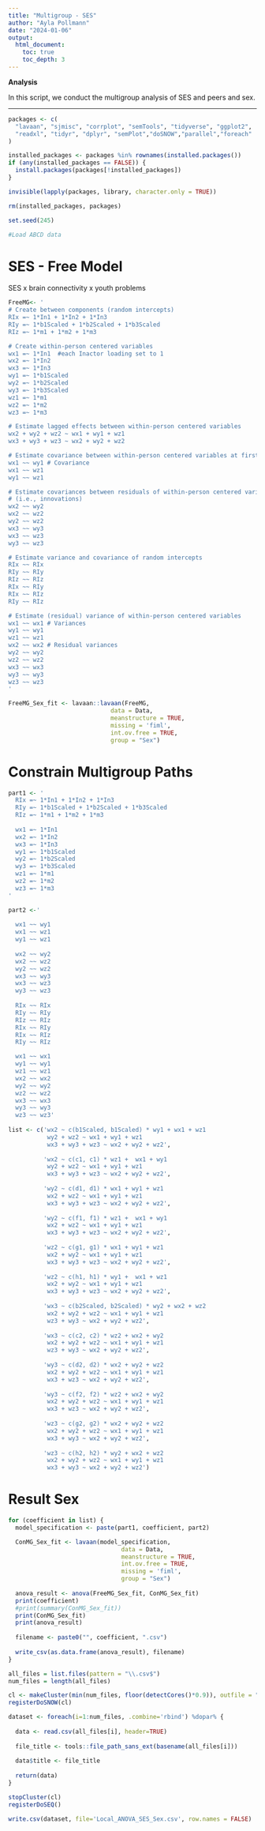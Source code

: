 ```yaml
---
title: "Multigroup - SES"
author: "Ayla Pollmann"
date: "2024-01-06"
output: 
  html_document:
    toc: true
    toc_depth: 3
---
```


**Analysis**

In this script, we conduct the multigroup analysis of SES and peers and sex.

***

```r

packages <- c(
  "lavaan", "sjmisc", "corrplot", "semTools", "tidyverse", "ggplot2", 
  "readxl", "tidyr", "dplyr", "semPlot","doSNOW","parallel","foreach"
)

installed_packages <- packages %in% rownames(installed.packages())
if (any(installed_packages == FALSE)) {
  install.packages(packages[!installed_packages])
}

invisible(lapply(packages, library, character.only = TRUE))

rm(installed_packages, packages)

set.seed(245)
```

```r
#Load ABCD data
```

# SES - Free Model

SES x brain connectivity x youth problems 

```r
FreeMG<- '
# Create between components (random intercepts)
RIx =~ 1*In1 + 1*In2 + 1*In3
RIy =~ 1*b1Scaled + 1*b2Scaled + 1*b3Scaled
RIz =~ 1*m1 + 1*m2 + 1*m3

# Create within-person centered variables
wx1 =~ 1*In1  #each Inactor loading set to 1
wx2 =~ 1*In2
wx3 =~ 1*In3
wy1 =~ 1*b1Scaled
wy2 =~ 1*b2Scaled
wy3 =~ 1*b3Scaled
wz1 =~ 1*m1
wz2 =~ 1*m2
wz3 =~ 1*m3

# Estimate lagged effects between within-person centered variables
wx2 + wy2 + wz2 ~ wx1 + wy1 + wz1
wx3 + wy3 + wz3 ~ wx2 + wy2 + wz2

# Estimate covariance between within-person centered variables at first wave
wx1 ~~ wy1 # Covariance
wx1 ~~ wz1
wy1 ~~ wz1

# Estimate covariances between residuals of within-person centered variables 
# (i.e., innovations)
wx2 ~~ wy2 
wx2 ~~ wz2
wy2 ~~ wz2
wx3 ~~ wy3
wx3 ~~ wz3
wy3 ~~ wz3

# Estimate variance and covariance of random intercepts
RIx ~~ RIx
RIy ~~ RIy
RIz ~~ RIz
RIx ~~ RIy
RIx ~~ RIz
RIy ~~ RIz

# Estimate (residual) variance of within-person centered variables
wx1 ~~ wx1 # Variances
wy1 ~~ wy1
wz1 ~~ wz1
wx2 ~~ wx2 # Residual variances
wy2 ~~ wy2
wz2 ~~ wz2
wx3 ~~ wx3
wy3 ~~ wy3
wz3 ~~ wz3
'

FreeMG_Sex_fit <- lavaan::lavaan(FreeMG,
                             data = Data,
                             meanstructure = TRUE, 
                             missing = 'fiml',
                             int.ov.free = TRUE,
                             group = "Sex")
```

# Constrain Multigroup Paths

```r
part1 <- '
  RIx =~ 1*In1 + 1*In2 + 1*In3
  RIy =~ 1*b1Scaled + 1*b2Scaled + 1*b3Scaled
  RIz =~ 1*m1 + 1*m2 + 1*m3
  
  wx1 =~ 1*In1 
  wx2 =~ 1*In2
  wx3 =~ 1*In3
  wy1 =~ 1*b1Scaled
  wy2 =~ 1*b2Scaled
  wy3 =~ 1*b3Scaled
  wz1 =~ 1*m1
  wz2 =~ 1*m2
  wz3 =~ 1*m3
'

part2 <-'
  
  wx1 ~~ wy1
  wx1 ~~ wz1
  wy1 ~~ wz1
  
  wx2 ~~ wy2 
  wx2 ~~ wz2
  wy2 ~~ wz2
  wx3 ~~ wy3
  wx3 ~~ wz3
  wy3 ~~ wz3
  
  RIx ~~ RIx
  RIy ~~ RIy
  RIz ~~ RIz
  RIx ~~ RIy
  RIx ~~ RIz
  RIy ~~ RIz

  wx1 ~~ wx1
  wy1 ~~ wy1
  wz1 ~~ wz1
  wx2 ~~ wx2
  wy2 ~~ wy2
  wz2 ~~ wz2
  wx3 ~~ wx3
  wy3 ~~ wy3
  wz3 ~~ wz3'
  
list <- c('wx2 ~ c(b1Scaled, b1Scaled) * wy1 + wx1 + wz1
           wy2 + wz2 ~ wx1 + wy1 + wz1
           wx3 + wy3 + wz3 ~ wx2 + wy2 + wz2', 
          
          'wx2 ~ c(c1, c1) * wz1 +  wx1 + wy1
           wy2 + wz2 ~ wx1 + wy1 + wz1
           wx3 + wy3 + wz3 ~ wx2 + wy2 + wz2',
          
          'wy2 ~ c(d1, d1) * wx1 + wy1 + wz1
           wx2 + wz2 ~ wx1 + wy1 + wz1
           wx3 + wy3 + wz3 ~ wx2 + wy2 + wz2', 
          
          'wy2 ~ c(f1, f1) * wz1 +  wx1 + wy1
           wx2 + wz2 ~ wx1 + wy1 + wz1
           wx3 + wy3 + wz3 ~ wx2 + wy2 + wz2',
          
          'wz2 ~ c(g1, g1) * wx1 + wy1 + wz1
           wx2 + wy2 ~ wx1 + wy1 + wz1
           wx3 + wy3 + wz3 ~ wx2 + wy2 + wz2',
          
          'wz2 ~ c(h1, h1) * wy1 +  wx1 + wz1
           wx2 + wy2 ~ wx1 + wy1 + wz1
           wx3 + wy3 + wz3 ~ wx2 + wy2 + wz2',
          
          'wx3 ~ c(b2Scaled, b2Scaled) * wy2 + wx2 + wz2
           wx2 + wy2 + wz2 ~ wx1 + wy1 + wz1
           wz3 + wy3 ~ wx2 + wy2 + wz2',
          
          'wx3 ~ c(c2, c2) * wz2 + wx2 + wy2
           wx2 + wy2 + wz2 ~ wx1 + wy1 + wz1
           wz3 + wy3 ~ wx2 + wy2 + wz2',
          
          'wy3 ~ c(d2, d2) * wx2 + wy2 + wz2
           wx2 + wy2 + wz2 ~ wx1 + wy1 + wz1
           wx3 + wz3 ~ wx2 + wy2 + wz2',
          
          'wy3 ~ c(f2, f2) * wz2 + wx2 + wy2
           wx2 + wy2 + wz2 ~ wx1 + wy1 + wz1
           wx3 + wz3 ~ wx2 + wy2 + wz2',
          
          'wz3 ~ c(g2, g2) * wx2 + wy2 + wz2
           wx2 + wy2 + wz2 ~ wx1 + wy1 + wz1
           wx3 + wy3 ~ wx2 + wy2 + wz2',
          
          'wz3 ~ c(h2, h2) * wy2 + wx2 + wz2
           wx2 + wy2 + wz2 ~ wx1 + wy1 + wz1
           wx3 + wy3 ~ wx2 + wy2 + wz2')
```

# Result Sex

```r
for (coefficient in list) {
  model_specification <- paste(part1, coefficient, part2)

  ConMG_Sex_fit <- lavaan(model_specification, 
                                data = Data,
                                meanstructure = TRUE, 
                                int.ov.free = TRUE,
                                missing = 'fiml',
                                group = "Sex")
  
  anova_result <- anova(FreeMG_Sex_fit, ConMG_Sex_fit)
  print(coefficient)
  #print(summary(ConMG_Sex_fit))
  print(ConMG_Sex_fit)
  print(anova_result)
 
  filename <- paste0("", coefficient, ".csv")
  
  write_csv(as.data.frame(anova_result), filename)
}
```

```r
all_files = list.files(pattern = "\\.csv$")
num_files = length(all_files)

cl <- makeCluster(min(num_files, floor(detectCores()*0.9)), outfile = "")
registerDoSNOW(cl)

dataset <- foreach(i=1:num_files, .combine='rbind') %dopar% {
  
  data <- read.csv(all_files[i], header=TRUE)
  
  file_title <- tools::file_path_sans_ext(basename(all_files[i]))
  
  data$title <- file_title
  
  return(data)
}

stopCluster(cl)
registerDoSEQ()
```

```r
write.csv(dataset, file='Local_ANOVA_SES_Sex.csv', row.names = FALSE)
```
